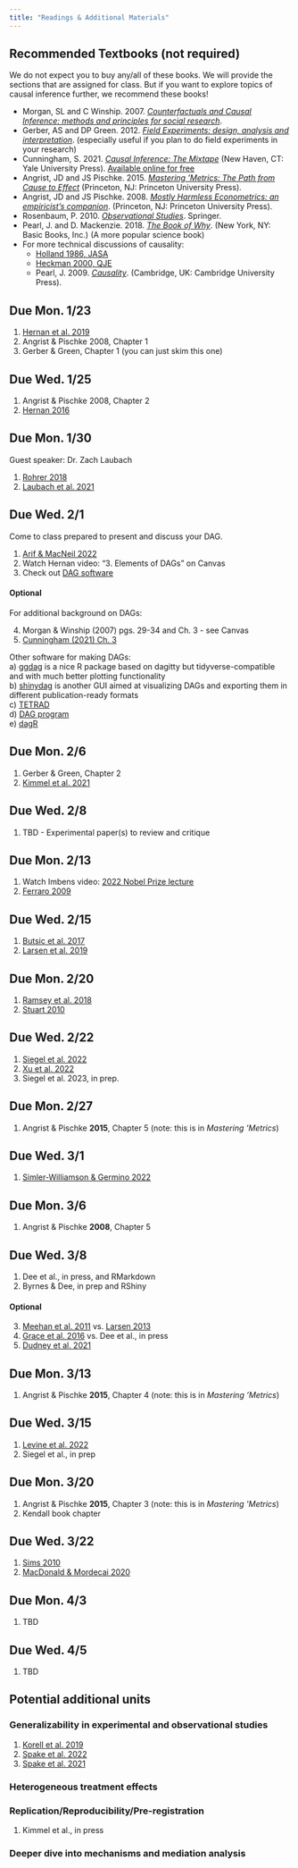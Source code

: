```yaml
---
title: "Readings & Additional Materials"
---
```


## Recommended Textbooks (not required)    
We do not expect you to buy any/all of these books. We will provide the sections that are assigned for class. But if you want to explore topics of causal inference further, we recommend these books!  

* Morgan, SL and C Winship. 2007. [*Counterfactuals and Causal Inference: methods and principles for social research*](https://doi.org/10.1017/CBO9781107587991).  
* Gerber, AS and DP Green. 2012. [*Field Experiments: design, analysis and interpretation*](https://wwnorton.com/books/9780393979954). (especially useful if you plan to do field experiments in your research)  
* Cunningham, S. 2021. [*Causal Inference: The Mixtape*](https://mixtape.scunning.com/) (New Haven, CT: Yale University Press). [Available online for free](https://mixtape.scunning.com/)  
* Angrist, JD and JS Pischke. 2015. [*Mastering ’Metrics: The Path from Cause to Effect*](https://www.masteringmetrics.com/) (Princeton, NJ: Princeton University Press).  
* Angrist, JD and JS Pischke. 2008. [*Mostly Harmless Econometrics: an empiricist’s companion*](https://www.mostlyharmlesseconometrics.com/). (Princeton, NJ: Princeton University Press).  
* Rosenbaum, P.  2010. [*Observational Studies*](https://doi.org/10.1007/978-1-4757-3692-2). Springer.  
* Pearl, J. and D. Mackenzie. 2018. [*The Book of Why*](https://dl.acm.org/doi/10.5555/3238230). (New York, NY: Basic Books, Inc.) (A more popular science book)  
* For more technical discussions of causality:  
    + [Holland 1986, JASA](https://doi.org/10.2307/2289064)  
    + [Heckman 2000, QJE](https://www.jstor.org/stable/2586935)    
    + Pearl, J. 2009. [*Causality*](https://doi.org/10.1017/CBO9780511803161). (Cambridge, UK: Cambridge University Press).  
       

## Due Mon. 1/23  

1) [Hernan et al. 2019](https://doi.org/10.1080/09332480.2019.1579578)
2) Angrist & Pischke 2008, Chapter 1  
3) Gerber & Green, Chapter 1 (you can just skim this one)    

## Due Wed. 1/25  

1) Angrist & Pischke 2008, Chapter 2  
3) [Hernan 2016](https://www.ncbi.nlm.nih.gov/pmc/articles/PMC5207342/)  

\textcolor{orange}{Student discussion lead(s):}

## Due Mon. 1/30  
Guest speaker: Dr. Zach Laubach

1) [Rohrer 2018](https://journals.sagepub.com/doi/epub/10.1177/2515245917745629)
2) [Laubach et al. 2021](https://doi.org/10.1098/rspb.2020.2815)  

## Due Wed. 2/1  
Come to class prepared to present and discuss your DAG.

1) [Arif & MacNeil 2022](https://esajournals.onlinelibrary.wiley.com/doi/10.1002/ecm.1554)  
2) Watch Hernan video: "3. Elements of DAGs" on Canvas
3) Check out [DAG software](http://dagitty.net)  

#### Optional  
For additional background on DAGs:  

4) Morgan & Winship (2007) pgs. 29-34 and Ch. 3 - see Canvas
5) [Cunningham (2021) Ch. 3](https://mixtape.scunning.com/03-directed_acyclical_graphs)  

Other software for making DAGs:  
a) [ggdag](https://cran.r-project.org/web/packages/ggdag/vignettes/intro-to-ggdag.html) is a nice R package based on dagitty but tidyverse-compatible and with much better plotting functionality    
b) [shinydag](https://www.gerkelab.com/project/shinydag/) is another GUI aimed at visualizing DAGs and exporting them in different publication-ready formats  
c) [TETRAD](https://sites.google.com/view/tetradcausal)  
d) [DAG program](https://hsz.dife.de/dag/)  
e) [dagR](https://journals.lww.com/epidem/Fulltext/2010/07000/dagR__A_Suite_of_R_Functions_for_Directed_Acyclic.26.aspx)

## Due Mon. 2/6  

1) Gerber & Green, Chapter 2
2) [Kimmel et al. 2021](https://pubmed.ncbi.nlm.nih.gov/34538502/)  

## Due Wed. 2/8  

1) TBD -	Experimental paper(s) to review and critique


## Due Mon. 2/13  

1) Watch Imbens video: [2022 Nobel Prize lecture](https://www.nobelprize.org/prizes/economic-sciences/2021/imbens/lecture/)
2) [Ferraro 2009](https://doi.org/10.1002/ev.297)  

## Due Wed. 2/15  

1) [Butsic et al. 2017](https://www.sciencedirect.com/science/article/pii/S1439179116301323)  
2) [Larsen et al. 2019](https://besjournals.onlinelibrary.wiley.com/doi/full/10.1111/2041-210X.13190)  

## Due Mon. 2/20  

1) [Ramsey et al. 2018](https://doi.org/10.1111/2041-210X.13111)
2) [Stuart 2010](https://www.ncbi.nlm.nih.gov/pmc/articles/PMC2943670/)  

## Due Wed. 2/22  

1) [Siegel et al. 2022](https://doi.org/10.1007/s10113-022-01950-y)  
2) [Xu et al. 2022](https://www.science.org/doi/10.1126/sciadv.abo0119)  
3) Siegel et al. 2023, in prep.

## Due Mon. 2/27  

1) Angrist & Pischke **2015**, Chapter 5 (note: this is in *Mastering ‘Metrics*)  

## Due Wed. 3/1  

1) [Simler-Williamson & Germino 2022](https://www.nature.com/articles/s41467-022-31102-z)

## Due Mon. 3/6  

1) Angrist & Pischke **2008**, Chapter 5   

## Due Wed. 3/8  

1) Dee et al., in press, and RMarkdown   
2) Byrnes & Dee, in prep and RShiny

#### Optional  
3) [Meehan et al. 2011](https://doi.org/10.1073/pnas.1100751108) vs. [Larsen 2013](https://doi.org/10.1073/pnas.1301900110)    
4) [Grace et al. 2016](https://www.nature.com/articles/nature16524) vs. Dee et al., in press  
5) [Dudney et al. 2021](https://www.nature.com/articles/s41467-021-25182-6)  

## Due Mon. 3/13  

1) Angrist & Pischke **2015**, Chapter 4 (note: this is in *Mastering ‘Metrics*)   

## Due Wed. 3/15  

1) [Levine et al. 2022](https://doi.org/10.1002/fee.2499)   
2) Siegel et al., in prep

## Due Mon. 3/20  

1) Angrist & Pischke **2015**, Chapter 3 (note: this is in *Mastering ‘Metrics*)   
2) Kendall book chapter  

## Due Wed. 3/22  

1) [Sims 2010](https://www.sciencedirect.com/science/article/pii/S0095069610000586)   
2) [MacDonald & Mordecai 2020](https://www.pnas.org/doi/10.1073/pnas.1905315116)  

## Due Mon. 4/3  

1) TBD  

## Due Wed. 4/5  

1) TBD  

## Potential additional units
### Generalizability in experimental and observational studies  
1) [Korell et al. 2019](https://doi.org/10.1111/gcb.14797)  
2) [Spake et al. 2022](https://www.nature.com/articles/s41559-022-01891-z)  
3) [Spake et al. 2021](https://onlinelibrary.wiley.com/doi/epdf/10.1111/ele.13641)  

### Heterogeneous treatment effects  

### Replication/Reproducibility/Pre-registration  
1) Kimmel et al., in press

### Deeper dive into mechanisms and mediation analysis 
